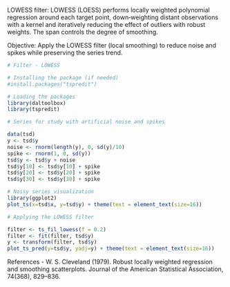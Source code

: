 LOWESS filter: LOWESS (LOESS) performs locally weighted polynomial regression around each target point, down‑weighting distant observations with a kernel and iteratively reducing the effect of outliers with robust weights. The span controls the degree of smoothing.

Objective: Apply the LOWESS filter (local smoothing) to reduce noise and spikes while preserving the series trend.

```r
# Filter - LOWESS

# Installing the package (if needed)
#install.packages("tspredit")
```

```r
# Loading the packages
library(daltoolbox)
library(tspredit) 
```


```r
# Series for study with artificial noise and spikes

data(tsd)
y <- tsd$y
noise <- rnorm(length(y), 0, sd(y)/10)
spike <- rnorm(1, 0, sd(y))
tsd$y <- tsd$y + noise
tsd$y[10] <- tsd$y[10] + spike
tsd$y[20] <- tsd$y[20] + spike
tsd$y[30] <- tsd$y[30] + spike
```

```r
# Noisy series visualization
library(ggplot2)
plot_ts(x=tsd$x, y=tsd$y) + theme(text = element_text(size=16))
```

```r
# Applying the LOWESS filter

filter <- ts_fil_lowess(f = 0.2)
filter <- fit(filter, tsd$y)
y <- transform(filter, tsd$y)
plot_ts_pred(y=tsd$y, yadj=y) + theme(text = element_text(size=16))
```

References
- W. S. Cleveland (1979). Robust locally weighted regression and smoothing scatterplots. Journal of the American Statistical Association, 74(368), 829–836.
